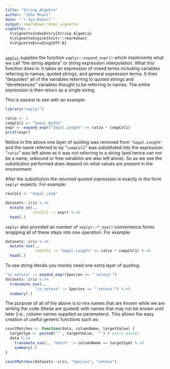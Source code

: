 ```yaml
---
title: "String Algebra"
author: "John Mount"
date: "`r Sys.Date()`"
output: rmarkdown::html_vignette
vignette: >
  %\VignetteIndexEntry{String Algebra}
  %\VignetteEngine{knitr::rmarkdown}
  %\VignetteEncoding{UTF-8}
---
```


[`seplyr`](https://winvector.github.io/seplyr/index.html) supplies the function 
`seplyr::expand_expr()` which implements what we call "the string algebra"
or string expression interpolation.
What this function does is: it takes an expression of mixed terms including variables
referring to names, quoted strings, and general expression terms.  It then "dequotes"
all of the variables referring to quoted strings and  "dereferences" variables 
thought to be referring to names.  The entire expression is then return as a single string.

This is easiest to see with an example:

```r
library("seplyr")

ratio <- 2
compCol1 <- "Sepal.Width"
expr <- expand_expr("Sepal.Length" >= ratio * compCol1)
print(expr)
```

Notice in the above one layer of quoting was removed from `"Sepal.Length"` and the name
referred to by "`compCol1`" was substituted into the expression. "`ratio`" was left
alone as it was not referring to a string (and hence can not be a name, unbound or free variables
are also left alone).  So as we see the substitution performed does depend on what values
are present in the environment.

After the substitution the returned quoted expression is exactly in the form `seplyr` expects.
For example:

```r
resCol1 <- "Sepal_Long"

datasets::iris %.>%
  mutate_se(., 
            resCol1 := expr) %.>%
  head(.)
```

`seplyr` also provided an number of `seplyr::*_nse()` convenience forms wrapping all of these steps into
one operation.  For example:

```r
datasets::iris %.>%
  mutate_nse(., 
             resCol1 := "Sepal.Length" >= ratio * compCol1) %.>%
  head(.)
```

To use string literals you merely need one extra layer of quoting:

```r
"is_setosa" := expand_expr(Species == "'setosa'")
datasets::iris %.>%
  transmute_nse(., 
             "is_setosa" := Species == "'setosa'") %.>%
  summary(.)
```

The purpose of all of the above is to mix names that are known while we are 
writing the code (these are quoted) with names that may not be known until later
(i.e., column names supplied as parameters).  This allows the easy creation of 
useful generic functions such as:

```r
countMatches <- function(data, columnName, targetValue) {
  targetSym <- paste0('"', targetValue, '"') # extra quotes
  data %.>%
    transmute_nse(., "match" := columnName == targetSym) %.>%
    summary(.)
}

countMatches(datasets::iris, "Species", "setosa")
```


